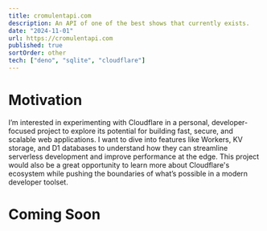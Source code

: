 ```yaml
---
title: cromulentapi.com
description: An API of one of the best shows that currently exists.
date: "2024-11-01"
url: https://cromulentapi.com
published: true
sortOrder: other
tech: ["deno", "sqlite", "cloudflare"]
---
```


# Motivation

I’m interested in experimenting with Cloudflare in a personal, developer-focused project to explore its potential for building fast, secure, and scalable web applications. I want to dive into features like Workers, KV storage, and D1 databases to understand how they can streamline serverless development and improve performance at the edge. This project would also be a great opportunity to learn more about Cloudflare's ecosystem while pushing the boundaries of what’s possible in a modern developer toolset.

# Coming Soon
